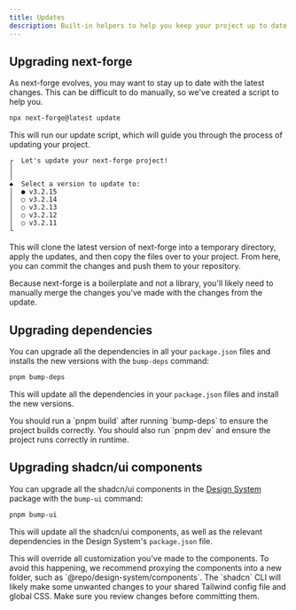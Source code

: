 ```yaml
---
title: Updates
description: Built-in helpers to help you keep your project up to date.
---
```


## Upgrading next-forge

As next-forge evolves, you may want to stay up to date with the latest changes. This can be difficult to do manually, so we've created a script to help you.

```sh title="Terminal"
npx next-forge@latest update
```

This will run our update script, which will guide you through the process of updating your project.

```
┌  Let's update your next-forge project!
│
│
◆  Select a version to update to:
│  ● v3.2.15
│  ○ v3.2.14
│  ○ v3.2.13
│  ○ v3.2.12
│  ○ v3.2.11
└
```

This will clone the latest version of next-forge into a temporary directory, apply the updates, and then copy the files over to your project. From here, you can commit the changes and push them to your repository.

<Tip>
  Because next-forge is a boilerplate and not a library, you'll likely need to
  manually merge the changes you've made with the changes from the update.
</Tip>

## Upgrading dependencies

You can upgrade all the dependencies in all your `package.json` files and installs the new versions with the `bump-deps` command:

```sh title="Terminal"
pnpm bump-deps
```

This will update all the dependencies in your `package.json` files and install the new versions.

<Tip>
  You should run a `pnpm build` after running `bump-deps` to ensure the project
  builds correctly. You should also run `pnpm dev` and ensure the project runs
  correctly in runtime.
</Tip>

## Upgrading shadcn/ui components

You can upgrade all the shadcn/ui components in the [Design System](/packages/design-system/components) package with the `bump-ui` command:

```sh title="Terminal"
pnpm bump-ui
```

This will update all the shadcn/ui components, as well as the relevant dependencies in the Design System's `package.json` file.

<Warning>
  This will override all customization you've made to the components. To avoid
  this happening, we recommend proxying the components into a new folder, such
  as `@repo/design-system/components`.
</Warning>

<Warning>
  The `shadcn` CLI will likely make some unwanted changes to your shared
  Tailwind config file and global CSS. Make sure you review changes before
  committing them.
</Warning>
